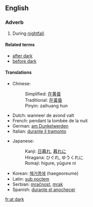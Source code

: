 ==English==

===Adverb===
{{infl|en|adverb|head=[[at]] [[dark]]}}

# During [[nightfall]].

====Related terms====
*[[after dark]]
*[[before dark]]

====Translations====
{{trans-top|during nightfall}}
*Chinese: 
*:Simplified: [[在黄昏]]
*:Traditional: [[在黃昏]]
*:Pinyin: zaihuang hun
*Dutch: wanneer de avond valt
*French: pendant la tombée de la nuit
*German: [[am Dunkelwerden]]
*Italian: [[durante il tramonto]]
{{trans-mid}}
*Japanese: 
*:Kanji: [[日暮れ]], [[暮れに]] 
*:Hiragana: ひぐれ, ゆうくれに
*:Romaji: higure, yūgure ni
*Korean: [[해거름에]] (haegeoreume)
*Latin: [[sub noctem]]
*Serbian: [[mračnost]], [[mrak]]
*Spanish: [[durante el anochecer]]
{{trans-bottom}}

[[fr:at dark]]